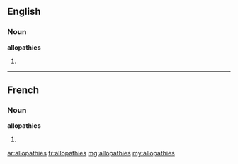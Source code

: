 ==English==

===Noun===
'''allopathies'''

# {{plural of|[[allopathy]]}}

----

==French==

===Noun===
'''allopathies''' {{f}}

# {{plural of|[[allopathie]]|lang=fr}}

[[ar:allopathies]]
[[fr:allopathies]]
[[mg:allopathies]]
[[my:allopathies]]
